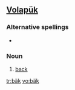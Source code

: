 ==[[Volapük]]==

===Alternative spellings===
*{{l|vo|bayk}}

===Noun===
{{infl|vo|noun}}

# [[back]]

[[tr:bäk]]
[[vo:bäk]]